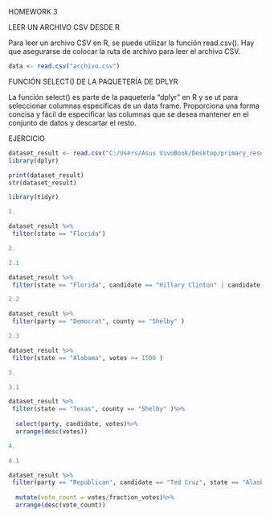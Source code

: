 HOMEWORK 3

LEER UN ARCHIVO CSV DESDE R

Para leer un archivo CSV en R, se puede utilizar la función read.csv(). Hay que asegurarse de colocar la ruta de archivo para leer el archivo CSV.

```{r}
data <- read.csv("archivo.csv")
```


FUNCIÓN SELECT() DE LA PAQUETERÍA DE DPLYR

La función select() es parte de la paquetería "dplyr" en R y se ut para seleccionar columnas específicas de un data frame. Proporciona una forma concisa y fácil de especificar las columnas que se desea mantener en el conjunto de datos y descartar el resto.

EJERCICIO

```{r}

dataset_result <- read.csv("C:/Users/Asus VivoBook/Desktop/primary_results.csv")
library(dplyr)

print(dataset_result)
str(dataset_result)

library(tidyr)

1.

dataset_result %>%
 filter(state == "Florida")

2.

2.1

dataset_result %>%
 filter(state == "Florida", candidate == "Hillary Clinton" | candidate == "Donald Trump" )

2.2

dataset_result %>%
 filter(party == "Democrat", county == "Shelby" )

2.3

dataset_result %>%
 filter(state == "Alabama", votes >= 1500 )

3.

3.1

dataset_result %>%
 filter(state == "Texas", county == "Shelby" )%>%
  
  select(party, candidate, votes)%>%
  arrange(desc(votes))

4.

4.1

dataset_result %>%
 filter(party == "Republican", candidate == "Ted Cruz", state == "Alaska" ) %>%
  
  mutate(vote_count = votes/fraction_votes)%>%
  arrange(desc(vote_count))

```

